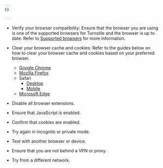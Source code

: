 ```yaml
---
{}

---
```


- Verify your browser compatibility: Ensure that the browser you are using is one of the supported browsers for Turnstile and the browser is up to date. Refer to [Supported browsers](/cloudflare-challenges/reference/supported-browsers/) for more information.

- Clear your browser cache and cookies: Refer to the guides below on how to clear your browser cache and cookies based on your preferred browser.
  - [Google Chrome](https://support.google.com/accounts/answer/32050?hl=en\&co=GENIE.Platform%3DDesktop)
  - [Mozilla Firefox](https://support.mozilla.org/kb/clear-cookies-and-site-data-firefox)
  - Safari
    - [Desktop](https://support.apple.com/guide/safari/manage-cookies-sfri11471/mac)
    - [Mobile](https://support.apple.com/105082)
  - [Microsoft Edge](https://support.microsoft.com/windows/manage-cookies-in-microsoft-edge-view-allow-block-delete-and-use-168dab11-0753-043d-7c16-ede5947fc64d)

- Disable all browser extensions.

- Ensure that JavaScript is enabled.

- Confirm that cookies are enabled.

- Try again in incognito or private mode.

- Test with another browser or device.

- Ensure that you are not behind a VPN or proxy.

- Try from a different network.
